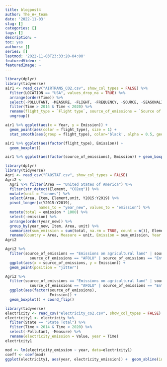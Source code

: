 ```yaml
---
title: blogpost4
author: The_A+_team
date: '2022-11-03'
slug: []
categories: []
tags: []
description: ~
toc: yes
authors: []
series: []
lastmod: '2022-11-03T23:33:20-04:00'
featuredVideo: ~
featuredImage: ~
---
```


```r
library(dplyr)
library(tidyverse)
air1 <- read_csv("AIRTRANS_CO2.csv", show_col_types = FALSE) %>% 
  filter(LOCATION == "USA", values_drop_na = TRUE) %>% 
  arrange(order(Time)) %>% 
  select(-POLLUTANT, -MEASURE, -FLIGHT, -FREQUENCY, -SOURCE, -SEASONALITY, -TIME, -`Flag Codes`, -Flags, -Pollutant, -LOCATION) %>% 
  filter(Time > 2014 & Time < 2020) %>% 
  rename(flight_type = `Flight type`, source_of_emissions = `Source of emissions`, Year = Time, Emission = Value) %>%
  ungroup() 

```


```r
air1 %>% ggplot(aes(x = Year, y = Emission)) +
  geom_point(aes(color = flight_type), size = 1) +
  stat_smooth(aes(group = flight_type), color='black', alpha = 0.5, geom = "line")

air1 %>% ggplot(aes(factor(flight_type), Emission)) +
  geom_boxplot()

air1 %>% ggplot(aes(factor(source_of_emissions), Emission)) + geom_boxplot() + theme(axis.text.x = element_text(size=5, angle=45, vjust=0.8, hjust=0.8)) 
```


```r
library(dplyr)
library(tidyverse)
Agri <- read_csv("FAOSTAT.csv", show_col_types = FALSE) 
Agri2 <- 
  Agri %>% filter(Area == "United States of America") %>%
  filter(str_detect(Element, "CO2eq")) %>%
  mutate(unit = "tonnes") %>%
  select(Area, Item, Element,unit, Y2015:Y2019) %>%
  pivot_longer(c(Y2015:Y2019),
               names_to = "year_new", values_to = "emission") %>%
  mutate(total = emission * 1000) %>%
  select(-emission) %>%
  arrange(order(year_new)) %>%
  group_by(year_new, Item, Area, unit) %>%
  summarize(sum_emission = sum(total, na.rm = TRUE, count = n()), Element) %>%
  rename(Country = Area, Measure = unit, Emission = sum_emission, Year = year_new, source_of_emissions = Item)
Agri2
```


```r
Agri2 %>%
  filter(source_of_emissions == "Emissions on agricultural land" | source_of_emissions == "Farm-gate emissions" | source_of_emissions == "IPCC Agriculture" | 
           source_of_emissions == "AFOLU" | source_of_emissions == "Enteric Fermentation") %>%
  ggplot(aes(x = source_of_emissions, y = Emission)) +
  geom_point(position = "jitter")

Agri2 %>%
  filter(source_of_emissions == "Emissions on agricultural land" | source_of_emissions == "Farm-gate emissions" | source_of_emissions == "IPCC Agriculture" | 
           source_of_emissions == "AFOLU" | source_of_emissions == "Enteric Fermentation") %>%
  ggplot(aes(factor(source_of_emissions),
                    Emission)) +
  geom_boxplot() + coord_flip()
```

```r
library(tidyverse)
electricity <- read_csv("electricity_co2.csv", show_col_types = FALSE)
electricity1 <- electricity %>%
  filter(State == "State Total") %>%
  filter(Time > 2014 & Time < 2020) %>%
  select(-Pollutant, -Measure) %>% 
  rename(electricity_emission = Value, year = Time)
electricity1
```


```r
mod <- lm(electricity_emission ~ year, data=electricity1)
coeff <- coef(mod)
ggplot(electricity1, aes(year, electricity_emission)) +  geom_abline(intercept = coeff[1], slope = coeff[2], color = "red", na.rm = FALSE) + geom_point()
```




